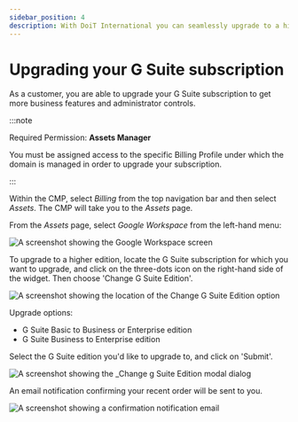 ```yaml
---
sidebar_position: 4
description: With DoiT International you can seamlessly upgrade to a higher tier G Suite or Workspace subscription.
---
```


# Upgrading your G Suite subscription

As a customer, you are able to upgrade your G Suite subscription to get more business features and administrator controls.

:::note

Required Permission: **Assets Manager**

You must be assigned access to the specific Billing Profile under which the domain is managed in order to upgrade your subscription.

:::

Within the CMP, select _Billing_ from the top navigation bar and then select _Assets_. The CMP will take you to the _Assets_ page.

From the _Assets_ page, select _Google Workspace_ from the left-hand menu:

![A screenshot showing the Google Workspace screen](../assets/png/cmp-assets-google-workspace-screen.png)

To upgrade to a higher edition, locate the G Suite subscription for which you want to upgrade, and click on the three-dots icon on the right-hand side of the widget. Then choose 'Change G Suite Edition'.

![A screenshot showing the location of the Change G Suite Edition option](../assets/png/cmp-change-g-suite-edition.png)

Upgrade options:

- G Suite Basic to Business or Enterprise edition
- G Suite Business to Enterprise edition

Select the G Suite edition you'd like to upgrade to, and click on 'Submit'.

![A screenshot showing the _Change g Suite Edition modal dialog](../assets/png/cmp-g-suite-business.png)

An email notification confirming your recent order will be sent to you.

![A screenshot showing a confirmation notification email](../assets/png/email-upgrade-g-suite.png)
